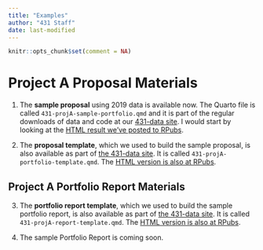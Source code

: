```yaml
---
title: "Examples"
author: "431 Staff"
date: last-modified
---
```


```r
knitr::opts_chunk$set(comment = NA)
```

# Project A Proposal Materials

1. The **sample proposal** using 2019 data is available now. The Quarto file is called `431-projA-sample-portfolio.qmd` and it is part of the regular downloads of data and code at our [431-data site](https://github.com/THOMASELOVE/431-data). I would start by looking at the [HTML result we've posted to RPubs](https://rpubs.com/TELOVE/projectA-sample-proposal).

2. The **proposal template**, which we used to build the sample proposal, is also available as part of [the 431-data site](https://github.com/THOMASELOVE/431-data). It is called `431-projA-portfolio-template.qmd`. The [HTML version is also at RPubs](https://rpubs.com/TELOVE/projectA-proposal-template).

## Project A Portfolio Report Materials

3. The **portfolio report template**, which we used to build the sample portfolio report, is also available as part of [the 431-data site](https://github.com/THOMASELOVE/431-data). It is called `431-projA-report-template.qmd`. The [HTML version is also at RPubs](https://rpubs.com/TELOVE/projectA-report-template).

4. The sample Portfolio Report is coming soon.
